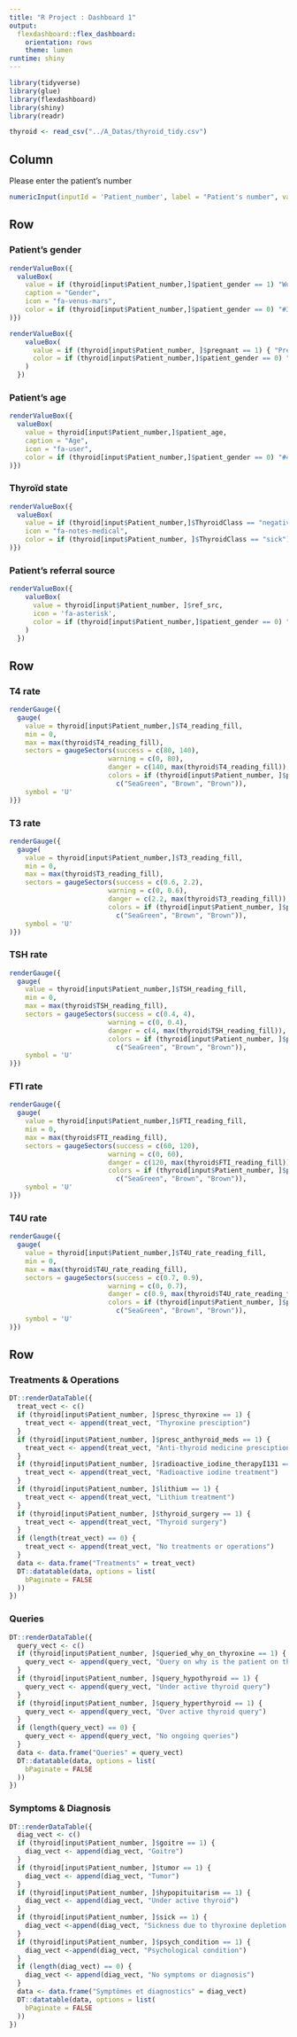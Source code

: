 ```yaml
---
title: "R Project : Dashboard 1"
output:
  flexdashboard::flex_dashboard:
    orientation: rows
    theme: lumen
runtime: shiny
---
```



```r
library(tidyverse)
library(glue)
library(flexdashboard)
library(shiny)
library(readr)

thyroid <- read_csv("../A_Datas/thyroid_tidy.csv")
```



Column {.sidebar}
-----------------------------------------------------------

Please enter the patient's number

```r
numericInput(inputId = 'Patient_number', label = "Patient's number", value = 1, min = 1, max = nrow(thyroid), step = 1)
```


Row
-----------------------------------------------------------


### Patient's gender

```r
renderValueBox({
  valueBox(
    value = if (thyroid[input$Patient_number,]$patient_gender == 1) "Woman" else "Man",
    caption = "Gender", 
    icon = "fa-venus-mars",
    color = if (thyroid[input$Patient_number,]$patient_gender == 0) "#3fc5f0" else "#a8e6cf"
)})

renderValueBox({
    valueBox(
      value = if (thyroid[input$Patient_number, ]$pregnant == 1) { "Pregnant" },
      color = if (thyroid[input$Patient_number,]$patient_gender == 0) "#3fc5f0" else "#a8e6cf"
    )
  })

```

### Patient's age {.value-box}


```r
renderValueBox({
  valueBox(
    value = thyroid[input$Patient_number,]$patient_age,
    caption = "Age",
    icon = "fa-user",
    color = if (thyroid[input$Patient_number,]$patient_gender == 0) "#42dee1" else "#dcedc1"
)})
```

### Thyroïd state {.value-box}

```r
renderValueBox({
  valueBox(
    value = if (thyroid[input$Patient_number,]$ThyroidClass == "negative") "Healthy" else "Sick",
    icon = "fa-notes-medical",
    color = if (thyroid[input$Patient_number, ]$ThyroidClass == "sick") "#e70000" else if (thyroid[input$Patient_number,]$patient_gender == 0) "#6decb9" else "#ffd3b6"
)})
```


### Patient's referral source

```r
renderValueBox({
    valueBox(
      value = thyroid[input$Patient_number, ]$ref_src,
      icon = 'fa-asterisk',
      color = if (thyroid[input$Patient_number,]$patient_gender == 0) "#eef5b2" else "#ffaaa5"
    )
  })
```




Row
-----------------------------------------------------------



### T4 rate
```r
renderGauge({
  gauge(
    value = thyroid[input$Patient_number,]$T4_reading_fill,
    min = 0,
    max = max(thyroid$T4_reading_fill),
    sectors = gaugeSectors(success = c(80, 140), 
                         warning = c(0, 80), 
                         danger = c(140, max(thyroid$T4_reading_fill)),
                         colors = if (thyroid[input$Patient_number, ]$patient_gender == 1) c("PaleGreen", "Crimson", "Crimson") else
                           c("SeaGreen", "Brown", "Brown")),
    symbol = 'U'
)})
```

### T3 rate
```r
renderGauge({
  gauge(
    value = thyroid[input$Patient_number,]$T3_reading_fill,
    min = 0,
    max = max(thyroid$T3_reading_fill),
    sectors = gaugeSectors(success = c(0.6, 2.2), 
                         warning = c(0, 0.6), 
                         danger = c(2.2, max(thyroid$T3_reading_fill)),
                         colors = if (thyroid[input$Patient_number, ]$patient_gender == 1) c("PaleGreen", "Crimson", "Crimson") else
                           c("SeaGreen", "Brown", "Brown")),
    symbol = 'U'
)})
```

### TSH rate

 
```r
renderGauge({
  gauge(
    value = thyroid[input$Patient_number,]$TSH_reading_fill,
    min = 0,
    max = max(thyroid$TSH_reading_fill),
    sectors = gaugeSectors(success = c(0.4, 4), 
                         warning = c(0, 0.4), 
                         danger = c(4, max(thyroid$TSH_reading_fill)),
                         colors = if (thyroid[input$Patient_number, ]$patient_gender == 1) c("PaleGreen", "Crimson", "Crimson") else
                           c("SeaGreen", "Brown", "Brown")),
    symbol = 'U'
)})
```


### FTI rate

```r
renderGauge({
  gauge(
    value = thyroid[input$Patient_number,]$FTI_reading_fill,
    min = 0,
    max = max(thyroid$FTI_reading_fill),
    sectors = gaugeSectors(success = c(60, 120), 
                         warning = c(0, 60), 
                         danger = c(120, max(thyroid$FTI_reading_fill)),
                         colors = if (thyroid[input$Patient_number, ]$patient_gender == 1) c("PaleGreen", "Crimson", "Crimson") else
                           c("SeaGreen", "Brown", "Brown")),
    symbol = 'U'
)})
```

### T4U rate

```r
renderGauge({
  gauge(
    value = thyroid[input$Patient_number,]$T4U_rate_reading_fill,
    min = 0,
    max = max(thyroid$T4U_rate_reading_fill),
    sectors = gaugeSectors(success = c(0.7, 0.9), 
                         warning = c(0, 0.7), 
                         danger = c(0.9, max(thyroid$T4U_rate_reading_fill)),
                         colors = if (thyroid[input$Patient_number, ]$patient_gender == 1) c("PaleGreen", "Crimson", "Crimson") else
                           c("SeaGreen", "Brown", "Brown")),
    symbol = 'U'
)})
```


Row 
-----------------------------------------------------------

### Treatments & Operations


```r
DT::renderDataTable({
  treat_vect <- c()
  if (thyroid[input$Patient_number, ]$presc_thyroxine == 1) {
    treat_vect <- append(treat_vect, "Thyroxine presciption")
  }
  if (thyroid[input$Patient_number, ]$presc_anthyroid_meds == 1) { 
    treat_vect <- append(treat_vect, "Anti-thyroid medicine presciption")
  }
  if (thyroid[input$Patient_number, ]$radioactive_iodine_therapyI131 == 1) { 
    treat_vect <- append(treat_vect, "Radioactive iodine treatment")
  }
  if (thyroid[input$Patient_number, ]$lithium == 1) { 
    treat_vect <- append(treat_vect, "Lithium treatment")
  }
  if (thyroid[input$Patient_number, ]$thyroid_surgery == 1) {
    treat_vect <- append(treat_vect, "Thyroid surgery")
  }
  if (length(treat_vect) == 0) {
    treat_vect <- append(treat_vect, "No treatments or operations")
  }
  data <- data.frame("Treatments" = treat_vect)
  DT::datatable(data, options = list(
    bPaginate = FALSE
  ))
})
```






### Queries


```r
DT::renderDataTable({
  query_vect <- c()
  if (thyroid[input$Patient_number, ]$queried_why_on_thyroxine == 1) {
    query_vect <- append(query_vect, "Query on why is the patient on thyroxine prescription")
  }
  if (thyroid[input$Patient_number, ]$query_hypothyroid == 1) { 
    query_vect <- append(query_vect, "Under active thyroid query")
  }
  if (thyroid[input$Patient_number, ]$query_hyperthyroid == 1) { 
    query_vect <- append(query_vect, "Over active thyroid query")
  }
  if (length(query_vect) == 0) {
    query_vect <- append(query_vect, "No ongoing queries")
  }
  data <- data.frame("Queries" = query_vect)
  DT::datatable(data, options = list(
    bPaginate = FALSE
  ))
})
```




### Symptoms & Diagnosis


```r
DT::renderDataTable({
  diag_vect <- c()
  if (thyroid[input$Patient_number, ]$goitre == 1) {
    diag_vect <- append(diag_vect, "Goitre")
  }
  if (thyroid[input$Patient_number, ]$tumor == 1) { 
    diag_vect <- append(diag_vect, "Tumor")
  }
  if (thyroid[input$Patient_number, ]$hypopituitarism == 1) { 
    diag_vect <- append(diag_vect, "Under active thyroid")
  }
  if (thyroid[input$Patient_number, ]$sick == 1) {
    diag_vect <-append(diag_vect, "Sickness due to thyroxine depletion or over activity")
  }
  if (thyroid[input$Patient_number, ]$psych_condition == 1) {
    diag_vect <-append(diag_vect, "Psychological condition")
  }
  if (length(diag_vect) == 0) {
    diag_vect <- append(diag_vect, "No symptoms or diagnosis")
  }
  data <- data.frame("Symptômes et diagnostics" = diag_vect)
  DT::datatable(data, options = list(
    bPaginate = FALSE
  ))
})
```


